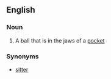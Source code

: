 ==English==

===Noun===
{{en-noun|sg=[[hanging]] [[ball]]}}

# {{context|sports|billiards|snooker|pool}} A ball that is in the jaws of a [[pocket]]

===Synonyms===
* [[sitter]]